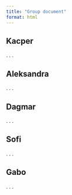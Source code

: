 ```yaml
---
title: "Group document"
format: html
---
```


## Kacper

. . .

## Aleksandra

. . .

## Dagmar

. . .

## Sofi

. . .

## Gabo

. . .
